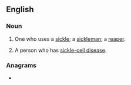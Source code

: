 {{also|Sickler}}
==English==

===Noun===
{{en-noun}}

# One who uses a [[sickle]]; a [[sickleman]]; a [[reaper]].
# {{lb|en|medicine|informal}} A person who has [[sickle-cell disease]].

{{Webster 1913}}

===Anagrams===
* {{anagrams|en|Rickels|lickers|relicks|rickles|slicker}}